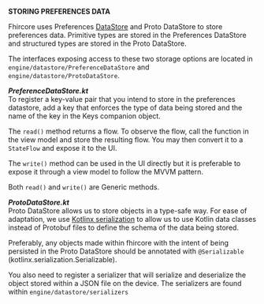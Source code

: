 **STORING PREFERENCES DATA**

Fhircore uses Preferences [DataStore](https://developer.android.com/topic/libraries/architecture/datastore) and Proto DataStore to store preferences data. Primitive types are stored in the Preferences DataStore and structured types are stored in the Proto DataStore.

The interfaces exposing access to these two storage options are located in ```engine/datastore/PreferenceDataStore``` and ```engine/datastore/ProtoDataStore```.

***PreferenceDataStore.kt***<br/>
To register a key-value pair that you intend to store in the preferences datastore, add a key that enforces the type of data being stored and the name of the key in the Keys companion object.

The `read()` method returns a flow. To observe the flow, call the function in the view model and store the resulting flow. You may then convert it to a `StateFlow` and expose it to the UI.

The `write()` method can be used in the UI directly but it is preferable to expose it through a view model to follow the MVVM pattern.

Both `read()` and `write()` are Generic methods.

***ProtoDataStore.kt***<br/>
Proto DataStore allows us to store objects in a type-safe way. For ease of adaptation, we use [Kotlinx serialization](https://kotlinlang.org/docs/serialization.html#serialize-and-deserialize-json) to allow us to use Kotlin data classes instead of Protobuf files to define the schema of the data being stored.

Preferably, any objects made within fhircore with the intent of being persisted in the Proto DataStore should be annotated with ```@Serializable``` (kotlinx.serialization.Serializable).

You also need to register a serializer that will serialize and deserialize the object stored within a JSON file on the device. The serializers are found within ```engine/datastore/serializers```
